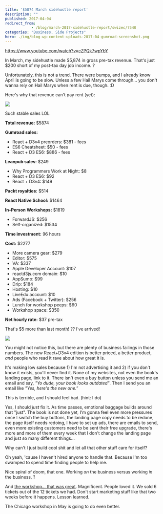 ```yaml
---
title: '$5874 March sidehustle report'
description: ""
published: 2017-04-04
redirect_from: 
            - /blog/march-2017-sidehustle-report/swizec/7540
categories: "Business, Side Projects"
hero: ./img/blog-wp-content-uploads-2017-04-gumroad-screenshot.png
---
```


<https://www.youtube.com/watch?v=cZPQk7wpYbY>

In March, my sidehustle made $5,874 in gross pre-tax revenue. That's just $200 short of my post-tax day job income. ?

Unfortunately, this is not a trend. There were bumps, and I already know April is going to be slow. Unless a few Hail Marys come through… you don't wanna rely on Hail Marys when rent is due, though. :D

Here's why that revenue can't pay rent (yet):

![](./img/blog-wp-content-uploads-2017-04-gumroad-screenshot.png)

Such stable sales LOL

**Total revenue:** $5874

**Gumroad sales:**

-   React + D3v4 preorders: $381 - fees
-   ES6 Cheatsheet: $50 - fees
-   React + D3 ES6: $886 - fees

**Leanpub sales:** $249

-   Why Programmers Work at Night: $8
-   React + D3 ES6: $92
-   React + D3v4: $149

**Packt royalties:** $514

**React Native School:** $1464

**In-Person Workshops:** $1819

-   ForwardJS: $256
-   Self-organized: $1534

**Time investment:** 96 hours

**Cost:** $2277

-   More camera gear: $279
-   Editor: $575
-   VA: $337
-   Apple Developer Account: $107
-   reactd3js.com domain: $10
-   AppSumo: $99
-   Drip: $184
-   Hosting: $10
-   LiveEdu account: $10
-   Ads (Facebook + Twitter): $256
-   Lunch for workshop peeps: $60
-   Workshop space: $350

**Net hourly rate:** $37 pre-tax

That's $5 more than last month! ?? I've arrived!

![](./img/ZPFQVis9WAAcE.gif)

You might not notice this, but there are plenty of business failings in those numbers. The new React+D3v4 edition is better priced, a better product, _and_ people who read it rave about how great it is.

It's making low sales because 1) I'm not advertising it and 2) if you don't know it exists, you'll never find it. None of my websites, not even the book's landing page, link to it. There isn't even a buy button unless you send me an email and say, _"Yo dude, your book looks outdated"_. Then I send you an email like _"Yes, here's the new one.”_

This is terrible, and I should feel bad. (hint: I do)

Yes, I should _just_ fix it. As time passes, emotional baggage builds around that "just". The book is not done yet, I'm gonna feel even more pressures once I switch the buy buttons, the landing page copy needs to be redone, the page itself needs redoing, I have to set up ads, there are emails to send, even more existing customers need to be sent their free upgrade, there's more and more of them every week that I don't change the landing page and just so many different things…

Why can't I just build cool shit and let all that other stuff care for itself?

Oh yeah, 'cause I haven't hired anyone to handle that. Because I'm too swamped to spend time finding people to help me.

Nice spiral of doom, that one. Working _on_ the business versus working _in_ the business. ?

And [the workshop… that was great](http://swizec.com/blog/boutique-react-d3v4-workshop/swizec/7519). Magnificent. People loved it. We sold 6 tickets out of the 12 tickets we had. Don't start marketing stuff like that two weeks before it happens. Lesson learned.

The Chicago workshop in May is going to do even better.
